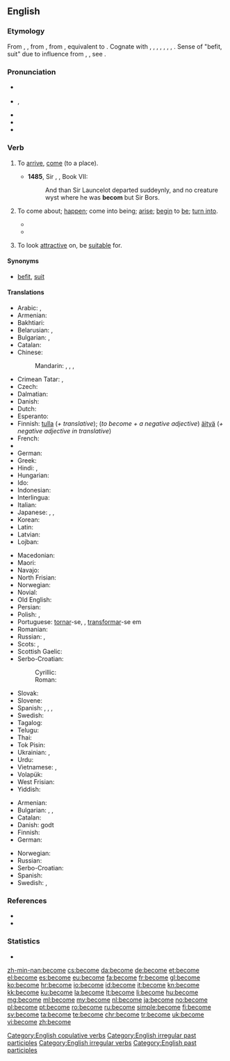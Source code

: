 ==English==

===Etymology===
From {{etyl|enm|en}} {{term|becomen|lang=enm}}, {{term|bicumen|lang=enm}}, from {{etyl|ang|en}} {{term|becuman||to come, approach, arrive, enter, meet with, fall in with; happen, befall; befit|lang=ang}}, from {{etyl|gem-pro|en}} {{term/t|gem-pro|*bikwemaną||to come around, come about, come across, come by}}, equivalent to {{prefix|be|t1=about, around|come}}. Cognate with {{etyl|sco|-}} {{term|becum||to come, arrive, reach a destination|lang=sco}}, {{etyl|frr|-}} {{term|bekommen|lang=frr}}, {{term|bykommen||to come by, obtain, receive|lang=frr}}, {{etyl|fy|-}} {{term|bikomme||to come by, obtain, receive|lang=fy}}, {{etyl|nl|-}} {{term|bekomen||to come by, obtain, receive|lang=nl}}, {{etyl|de|-}} {{term|bekommen||to get, receive, obtain|lang=de}}, {{etyl|sv|-}} {{term|bekomma||to receive, concern|lang=sv}}, {{etyl|got|-}} {{term|||tr=bikwiman|to come upon one, befall|lang=got}}. Sense of "befit, suit" due to influence from {{etyl|enm|en}} {{term|cweme|lang=enm}}, {{term|icweme|lang=enm}}, see {{l/en|queem}}. {{rfscript|got}}

===Pronunciation===
* {{a|UK}} {{IPA|/bɪˈkʌm/|/bɪˈkʊm/}}
* {{a|US}} {{IPA|/bəˈkʌm/|/bɪˈkʌm/}}, {{X-SAMPA|/b@"kVm, bI"kVm/}}
* {{audio|en-us-become.ogg|Audio (US)}}
* {{rhymes|ʌm}}
* {{hyphenation|be|come}}

===Verb===
{{en-verb|becomes|becoming|'''[[became]]''' ''or'' {{qualifier|nonstandard}} '''[[becomed]]'''|become}}

# {{context|intransitive|obsolete|lang=en}} To [[arrive]], [[come]] (to a place). {{defdate|9th-18th c.}}
#* '''1485''', Sir {{w|Thomas Malory}}, ''{{w|Le Morte d'Arthur}}'', Book VII:
#*: And than Sir Launcelot departed suddeynly, and no creature wyst where he was '''becom''' but Sir Bors.
# {{context|copulative|lang=en}} To come about; [[happen]]; come into being; [[arise]]; [[begin]] to [[be]]; [[turn into]]. {{defdate|from 12th c.}}
#* {{quote-news|year=2012|date=May 13|author=Alistair Magowan|work=BBC Sport
|title=[http://www.bbc.co.uk/sport/0/football/17973162 Sunderland 0-1 Man Utd]
|passage=Then, as the Sunderland fans' cheers bellowed around the stadium, United's title bid was over when it '''became''' apparent City had pinched a last-gasp winner to seal their first title in 44 years.}}
#* {{quote-magazine|year=2013|month=May-June|author=[http://www.americanscientist.org/authors/detail/william-e-conner-1 William E. Conner]
|title=[http://www.americanscientist.org/issues/feature/2013/3/an-acoustic-arms-race An Acoustic Arms Race]
|volume=101|issue=3|page=206-7|magazine={{w|American Scientist}}
|passage=Earless ghost swift moths '''become''' “invisible” to echolocating bats by forming mating clusters close (less than half a meter) above vegetation and effectively blending into the clutter of echoes that the bat receives from the leaves and stems around them.}}
#: {{usex|lang=en|what '''became''' of him after he was let go?;&nbsp; she '''became''' a doctor when she was 25;&nbsp; the weather will '''become''' cold after the sun goes down}}
# {{context|transitive|lang=en}} To look [[attractive]] on, be [[suitable]] for. {{defdate|from 14th c.}}
#: {{usex|lang=en|That dress really '''becomes''' you.}}

====Synonyms====
* {{sense|to be suitable for}} [[befit]], [[suit]]

====Translations====
{{trans-top|to begin to be}}
* Arabic: {{t|ar|أصبح|tr=ʾaṣbaḥa|sc=Arab}},  {{t|ar|صار|tr=ṣāra|sc=Arab}}
* Armenian: {{t|hy|դառնալ|tr=daṙnal|sc=Armn}}
* Bakhtiari: {{t|bqi|اویدن|tr=awiðen|sc=fa-Arab}}
* Belarusian: {{t|be|станавіцца|tr=stanavícca|sc=Cyrl}} {{impf}}, {{t|be|стаць|tr=stacʹ|sc=Cyrl}} {{pf.}}
* Bulgarian: {{t+|bg|ставам|sc=Cyrl}},  {{t|bg|случвам се|sc=Cyrl}}
* Catalan: {{t+|ca|esdevenir}}
* Chinese:
*: Mandarin: {{t+|cmn|成|tr=chéng|sc=Hani}},  {{t|cmn|成為|sc=Hani}},  {{t+|cmn|成为|tr=chéngwéi|sc=Hani}}, {{t+|cmn|了|alt=...了|tr=...le|sc=Hani}} {{qualifier|change of state particle}}
* Crimean Tatar: {{t|crh|olmaq}}, {{gloss|Northern dialect}} {{t|crh|bolmaq}}
* Czech: {{t+|cs|stát|alt=stát se}}
* Dalmatian: {{t|dlm|deventur}}
* Danish: {{t+|da|blive}}
* Dutch: {{t+|nl|worden}}
* Esperanto: {{t|eo|iĝi}}
* Finnish: [[tulla]] (''+ translative''); (''to become + a negative adjective'') [[äityä]] (''+ negative adjective in translative'')
* French: {{t+|fr|devenir}}
* {{trreq|ka}}
* German: {{t+|de|werden}}
* Greek: {{t+|el|γίνομαι|tr=ginomai|sc=Grek}}
* Hindi: {{t|hi|बनना|tr=bannā|sc=Deva}},  {{t|hi|हो जाना|tr=ho jānā|sc=Deva}}
* Hungarian: {{t+|hu|lesz}}
* Ido: {{t+|io|divenar}}
* Indonesian: {{t+|id|jadi|alt=menjadi}}
* Interlingua: {{t|ia|devenir}}
* Italian: {{t+|it|diventare}}
* Japanese: {{t+|ja|なる|alt=...になる|tr=...-ni naru}},  {{t+|ja|なる|alt=...となる|tr=...-to naru}},  {{t+|ja|成る|tr=なる, naru}}
* Korean: {{t+|ko|되다|tr=doeda|sc=Hang}}
* Latin: {{t+|la|fiō}}
* Latvian: {{t+|lv|kļūt}}
* Lojban: {{t+|jbo|binxo}}
{{trans-mid}}
* Macedonian: {{t|mk|стане|tr=stáne|sc=Cyrl}}
* Maori: {{t|mi|haere}}
* Navajo: {{t|nv|hóósįįd}}
* North Frisian: {{t|frr|wårde}}
* Norwegian: {{t+|no|bli}}
* Novial: {{t|nov|deveni}}
* Old English: {{t|ang|weorþan}}
* Persian: {{t+|fa|شدن|tr=šodan|sc=fa-Arab}}
* Polish: {{t+|pl|zostawać}} {{impf}}, {{t+|pl|zostać}} {{pf.}}
* Portuguese: [[tornar]]-se, {{t+|pt|virar}}, [[transformar]]-se em
* Romanian: {{t+|ro|deveni}}
* Russian: {{t+|ru|становиться|tr=stanovítʹsja|sc=Cyrl}} {{impf}},  {{t+|ru|стать|tr=statʹ|sc=Cyrl}} {{pf.}}
* Scots: {{t|sco|becum}}, {{t|sco|wirth}}
* Scottish Gaelic: {{t|gd|fàs}}
* Serbo-Croatian:
*: Cyrillic: {{t|sh|постати|sc=Cyrl}}
*: Roman: {{t|sh|postati}}
* Slovak: {{t|sk|stať|alt=stať sa}}
* Slovene: {{t+|sl|postati}}
* Spanish: {{t+|es|volver|alt=volverse}}, {{t+|es|hacer|alt=hacerse}}, {{t+|es|convertir|alt=convertirse}}, {{t|es|llegar a ser}}
* Swedish: {{t+|sv|bli}}
* Tagalog: {{t|tl|magíng}}
* Telugu: {{t+|te|అవు|tr=avu|sc=Telu}}
* Thai: {{t+|th|กลาย|tr=glaai|sc=Thai}}
* Tok Pisin: {{t|tpi|kamap}}
* Ukrainian: {{t|uk|ставати|tr=staváty|sc=Cyrl}} {{impf}}, {{t|uk|стати|tr=státy|sc=Cyrl}} {{pf.}}
* Urdu: {{t|ur|ہو جانا|tr=ho jānā|sc=ur-Arab}}
* Vietnamese: {{t+|vi|trở nên}}, {{t+|vi|trở thành}}
* Volapük: {{t+|vo|vedön}}
* West Frisian: {{t+|fy|wurde}}
* Yiddish: {{t|yi|ווערן|sc=Hebr}}
{{trans-bottom}}

{{trans-top|to look attractive on, be suitable for}}
* Armenian: {{t|hy|սազել|tr=sazel|sc=Armn}}
* Bulgarian: {{t+|bg|приличам|sc=Cyrl}},  {{t+|bg|подхождам|sc=Cyrl}},  {{t+|bg|отивам|sc=Cyrl}}
* Catalan: {{t+|ca|escaure}}
* Danish: {{t+|da|passe}} godt
* Finnish: {{t+|fi|pukea}}
* German: {{t+|de|stehen}}
{{trans-mid}}
* Norwegian: {{t+|no|kle}}
* Russian: {{t+|ru|идти|tr=idtí}} {{impf}}
* Serbo-Croatian: {{t|sh|priličiti|sc=Cyrl}}
* Spanish: {{t|es|[[quedar]] [[bien]]}}
* Swedish: {{t+|sv|klä}}, {{t+|sv|passa}}
{{trans-bottom}}

===References===
* {{R:Century 1911}}
* {{R:Webster 1913}}

===Statistics===
* {{rank|body|point|letter|347|become|became|second|United}}

[[Category:English copulative verbs]]
[[Category:English irregular past participles]]
[[Category:English irregular verbs]]
[[Category:English past participles]]

[[zh-min-nan:become]]
[[cs:become]]
[[da:become]]
[[de:become]]
[[et:become]]
[[el:become]]
[[es:become]]
[[eu:become]]
[[fa:become]]
[[fr:become]]
[[gl:become]]
[[ko:become]]
[[hr:become]]
[[io:become]]
[[id:become]]
[[it:become]]
[[kn:become]]
[[kk:become]]
[[ku:become]]
[[la:become]]
[[lt:become]]
[[li:become]]
[[hu:become]]
[[mg:become]]
[[ml:become]]
[[my:become]]
[[nl:become]]
[[ja:become]]
[[no:become]]
[[pl:become]]
[[pt:become]]
[[ro:become]]
[[ru:become]]
[[simple:become]]
[[fi:become]]
[[sv:become]]
[[ta:become]]
[[te:become]]
[[chr:become]]
[[tr:become]]
[[uk:become]]
[[vi:become]]
[[zh:become]]